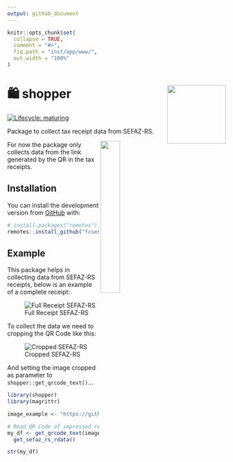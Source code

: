 ```yaml
---
output: github_document
---
```


<!-- README.md is generated from README.Rmd. Please edit that file -->

```r
knitr::opts_chunk$set(
  collapse = TRUE,
  comment = "#>",
  fig.path = "inst/app/www/",
  out.width = "100%"
)
```

# 🛍 shopper <a href='https:/shopper.github.io'><img src="inst/app/www/favicon.png" align="right" height="135"/></a>

<!-- badges: start -->

[![Lifecycle: maturing](https://img.shields.io/badge/lifecycle-experimental-orange.svg)](https://www.tidyverse.org/lifecycle/#experimental)

<!-- badges: end -->

Package to collect tax receipt data from SEFAZ-RS.

<img src="https://media.giphy.com/media/KxtMLfh8k8GEJHpBVi/giphy.gif" align="right" padding-left="10 px" width="30%"/>

For now the package only collects data from the link generated by the QR in the tax receipts.

## Installation

You can install the development version from [GitHub](https://github.com/) with:

``` r
# install.packages("remotes")
remotes::install_github("fcsest/shopper")
```

## Example

This package helps in collecting data from SEFAZ-RS receipts, below is an example of a complete receipt:

![Full Receipt SEFAZ-RS](https://github.com/fcsest/shopper/raw/master/inst/app/www/example_full.png)

To collect the data we need to cropping the QR Code like this:

![Cropped SEFAZ-RS](https://github.com/fcsest/shopper/raw/master/inst/app/www/example.png)

And setting the image cropped as parameter to `shopper::get_qrcode_text()`...

```r
library(shopper)
library(magrittr)

image_example <- "https://github.com/fcsest/shopper/raw/master/inst/app/www/example.png"

# Read QR Code of impressed receipt 
my_df <- get_qrcode_text(image_example) %>% 
  get_sefaz_rs_rdata()

str(my_df)
```
